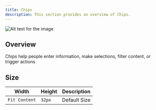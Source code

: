```yaml
---
title: Chips
description: This section provides an overview of Chips.
---
```


![Alt text for the image](https://gitlab.com/unaivan/assets/-/raw/master/energeek/design/mobile/chips.webp)

## Overview

Chips help people enter information, make selections, filter content, or trigger actions

## Size

| Width    | Height   | Description                          |
| ------------ | ------ | ------------------------------------ |
| `Fit Content`  | `32px` | Default Size       |